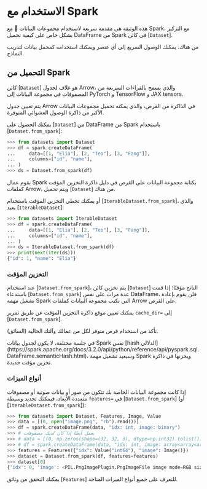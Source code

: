 # الاستخدام مع Spark

هذه الوثيقة هي مقدمة سريعة لاستخدام مجموعات البيانات 🤗 مع Spark، مع التركيز بشكل خاص على كيفية تحميل DataFrame من Spark في كائن [`Dataset`].

من هناك، يمكنك الوصول السريع إلى أي عنصر ويمكنك استخدامه كمحمل بيانات لتدريب النماذج.

## التحميل من Spark

كائن [`Dataset`] هو غلاف لجدول Arrow، والذي يسمح بالقراءات السريعة من المصفوفات في مجموعة البيانات إلى PyTorch و TensorFlow و JAX tensors.

يتم تعيين جدول Arrow في الذاكرة من القرص، والذي يمكنه تحميل مجموعات البيانات الأكبر من ذاكرة الوصول العشوائي المتوفرة.

يمكنك الحصول على [`Dataset`] من DataFrame من Spark باستخدام [`Dataset.from_spark`]:

```py
>>> from datasets import Dataset
>>> df = spark.createDataFrame(
...     data=[[1, "Elia"], [2, "Teo"], [3, "Fang"]],
...     columns=["id", "name"],
... )
>>> ds = Dataset.from_spark(df)
```

يقوم عمال Spark بكتابة مجموعة البيانات على القرص في دليل ذاكرة التخزين المؤقت كملفات Arrow، ويتم تحميل [`Dataset`] من هناك.

أو يمكنك تخطي التخزين المؤقت باستخدام [`IterableDataset.from_spark`]، والذي يعيد [`IterableDataset`]:

```py
>>> from datasets import IterableDataset
>>> df = spark.createDataFrame(
...     data=[[1, "Elia"], [2, "Teo"], [3, "Fang"]],
...     columns=["id", "name"],
... )
>>> ds = IterableDataset.from_spark(df)
>>> print(next(iter(ds)))
{"id": 1, "name": "Elia"}
```

### التخزين المؤقت

عند استخدام [`Dataset.from_spark`]، يتم تخزين كائن [`Dataset`] الناتج مؤقتًا؛ إذا قمت باستدعاء [`Dataset.from_spark`] عدة مرات على نفس DataFrame، فلن يقوم بإعادة تشغيل مهمة Spark التي تكتب مجموعة البيانات كملفات Arrow على القرص.

يمكنك تعيين موقع ذاكرة التخزين المؤقت عن طريق تمرير `cache_dir=` إلى [`Dataset.from_spark`].

تأكد من استخدام قرص متوفر لكل من عمالك وآلتك الحالية (السائق).

<Tip warning={true}>
في جلسة مختلفة، لا يكون لجدول بيانات Spark نفس [hash الدلالي](https://spark.apache.org/docs/3.2.0/api/python/reference/api/pyspark.sql.DataFrame.semanticHash.html)، وسيعيد تشغيل مهمة Spark ويخزنها في ذاكرة تخزين مؤقت جديدة.
</Tip>

### أنواع الميزات

إذا كانت مجموعة البيانات الخاصة بك تتكون من صور أو بيانات صوتية أو مصفوفات متعددة الأبعاد، فيمكنك تحديد وسيطة `features=` في [`Dataset.from_spark`] (أو [`IterableDataset.from_spark`]):

```py
>>> from datasets import Dataset, Features, Image, Value
>>> data = [(0, open("image.png", "rb").read())]
>>> df = spark.createDataFrame(data, "idx: int, image: binary")
>>> # يعمل أيضًا إذا كان لديك مصفوفات
>>> # data = [(0, np.zeros(shape=(32, 32, 3), dtype=np.int32).tolist())]
>>> # df = spark.createDataFrame(data, "idx: int, image: array<array<array<int>>>")
>>> features = Features({"idx": Value("int64"), "image": Image()})
>>> dataset = Dataset.from_spark(df, features=features)
>>> dataset[0]
{'idx': 0, 'image': <PIL.PngImagePlugin.PngImageFile image mode=RGB size=32x32>}
```

يمكنك التحقق من وثائق [`Features`] للتعرف على جميع أنواع الميزات المتاحة.